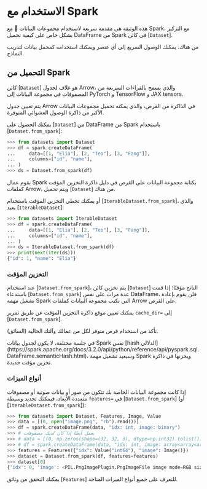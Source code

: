 # الاستخدام مع Spark

هذه الوثيقة هي مقدمة سريعة لاستخدام مجموعات البيانات 🤗 مع Spark، مع التركيز بشكل خاص على كيفية تحميل DataFrame من Spark في كائن [`Dataset`].

من هناك، يمكنك الوصول السريع إلى أي عنصر ويمكنك استخدامه كمحمل بيانات لتدريب النماذج.

## التحميل من Spark

كائن [`Dataset`] هو غلاف لجدول Arrow، والذي يسمح بالقراءات السريعة من المصفوفات في مجموعة البيانات إلى PyTorch و TensorFlow و JAX tensors.

يتم تعيين جدول Arrow في الذاكرة من القرص، والذي يمكنه تحميل مجموعات البيانات الأكبر من ذاكرة الوصول العشوائي المتوفرة.

يمكنك الحصول على [`Dataset`] من DataFrame من Spark باستخدام [`Dataset.from_spark`]:

```py
>>> from datasets import Dataset
>>> df = spark.createDataFrame(
...     data=[[1, "Elia"], [2, "Teo"], [3, "Fang"]],
...     columns=["id", "name"],
... )
>>> ds = Dataset.from_spark(df)
```

يقوم عمال Spark بكتابة مجموعة البيانات على القرص في دليل ذاكرة التخزين المؤقت كملفات Arrow، ويتم تحميل [`Dataset`] من هناك.

أو يمكنك تخطي التخزين المؤقت باستخدام [`IterableDataset.from_spark`]، والذي يعيد [`IterableDataset`]:

```py
>>> from datasets import IterableDataset
>>> df = spark.createDataFrame(
...     data=[[1, "Elia"], [2, "Teo"], [3, "Fang"]],
...     columns=["id", "name"],
... )
>>> ds = IterableDataset.from_spark(df)
>>> print(next(iter(ds)))
{"id": 1, "name": "Elia"}
```

### التخزين المؤقت

عند استخدام [`Dataset.from_spark`]، يتم تخزين كائن [`Dataset`] الناتج مؤقتًا؛ إذا قمت باستدعاء [`Dataset.from_spark`] عدة مرات على نفس DataFrame، فلن يقوم بإعادة تشغيل مهمة Spark التي تكتب مجموعة البيانات كملفات Arrow على القرص.

يمكنك تعيين موقع ذاكرة التخزين المؤقت عن طريق تمرير `cache_dir=` إلى [`Dataset.from_spark`].

تأكد من استخدام قرص متوفر لكل من عمالك وآلتك الحالية (السائق).

<Tip warning={true}>
في جلسة مختلفة، لا يكون لجدول بيانات Spark نفس [hash الدلالي](https://spark.apache.org/docs/3.2.0/api/python/reference/api/pyspark.sql.DataFrame.semanticHash.html)، وسيعيد تشغيل مهمة Spark ويخزنها في ذاكرة تخزين مؤقت جديدة.
</Tip>

### أنواع الميزات

إذا كانت مجموعة البيانات الخاصة بك تتكون من صور أو بيانات صوتية أو مصفوفات متعددة الأبعاد، فيمكنك تحديد وسيطة `features=` في [`Dataset.from_spark`] (أو [`IterableDataset.from_spark`]):

```py
>>> from datasets import Dataset, Features, Image, Value
>>> data = [(0, open("image.png", "rb").read())]
>>> df = spark.createDataFrame(data, "idx: int, image: binary")
>>> # يعمل أيضًا إذا كان لديك مصفوفات
>>> # data = [(0, np.zeros(shape=(32, 32, 3), dtype=np.int32).tolist())]
>>> # df = spark.createDataFrame(data, "idx: int, image: array<array<array<int>>>")
>>> features = Features({"idx": Value("int64"), "image": Image()})
>>> dataset = Dataset.from_spark(df, features=features)
>>> dataset[0]
{'idx': 0, 'image': <PIL.PngImagePlugin.PngImageFile image mode=RGB size=32x32>}
```

يمكنك التحقق من وثائق [`Features`] للتعرف على جميع أنواع الميزات المتاحة.